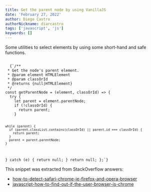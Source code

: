 ```yaml
---
title: Get the parent node by using VanillaJS
date: 'February 27, 2022'
author: Diego Castro
authorNickname: diarcastro
tags: ['javascript', 'js']
keywords: []
---
```


Some utilities to select elements by using some short-hand and safe functions.

<Code>
  {`/**
 * Get the node's parent element.
 * @param element HTMLElement
 * @param classOrId
 * @returns {null|HTMLElement}
 */
const getParentNode = (element, classOrId) => {
  try {
    let parent = element.parentNode;
    if (!classOrId) {
      return parent;
    }

    while (parent) {
      if (parent.classList.contains(classOrId) || parent.id === classOrId) {
        return parent;
      }
      parent = parent.parentNode;
    }
  } catch (e) {
    return null;
  }
  return null;
};`}
</Code>

This snippet was extracted from StackOverflow answers:
- [how-to-detect-safari-chrome-ie-firefox-and-opera-browser](https://stackoverflow.com/questions/9847580/how-to-detect-safari-chrome-ie-firefox-and-opera-browser#9851769)
- [javascript-how-to-find-out-if-the-user-browser-is-chrome](https://stackoverflow.com/questions/4565112/javascript-how-to-find-out-if-the-user-browser-is-chrome/13348618#13348618)
